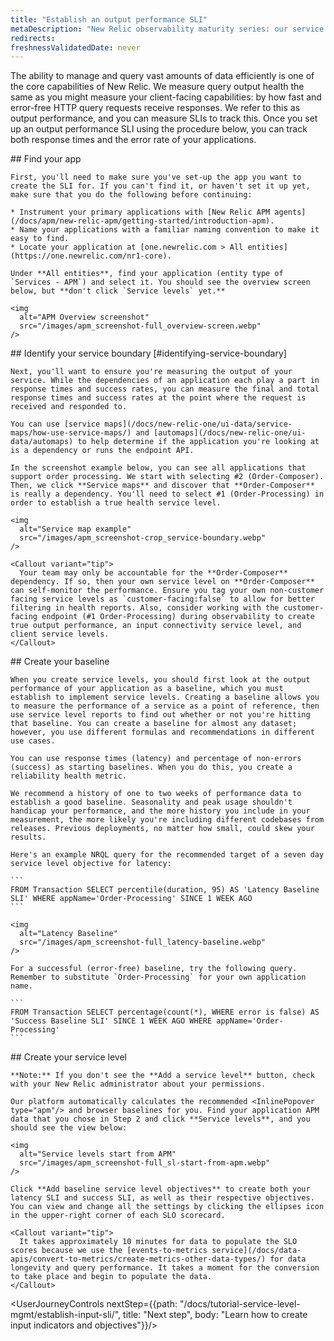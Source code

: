 ```yaml
---
title: "Establish an output performance SLI"
metaDescription: "New Relic observability maturity series: our service level management guide shows you how to easily measure and communicate the overall health, performance, and quality of your digital products and services to all stakeholders."
redirects:
freshnessValidatedDate: never
---
```


The ability to manage and query vast amounts of data efficiently is one of the core capabilities of New Relic. We measure query output health the same as you might measure your client-facing capabilities: by how fast and error-free HTTP query requests receive responses. We refer to this as output performance, and you can measure SLIs to track this. Once you set up an output performance SLI using the procedure below, you can track both response times and the error rate of your applications.

<Steps>
  <Step>
    ## Find your app

    First, you'll need to make sure you've set-up the app you want to create the SLI for. If you can't find it, or haven't set it up yet, make sure that you do the following before continuing:

    * Instrument your primary applications with [New Relic APM agents](/docs/apm/new-relic-apm/getting-started/introduction-apm).
    * Name your applications with a familiar naming convention to make it easy to find.
    * Locate your application at [one.newrelic.com > All entities](https://one.newrelic.com/nr1-core).

    Under **All entities**, find your application (entity type of `Services - APM`) and select it. You should see the overview screen below, but **don't click `Service levels` yet.**

    <img
      alt="APM Overview screenshot"
      src="/images/apm_screenshot-full_overview-screen.webp"
    />
  </Step>

  <Step>
    ## Identify your service boundary [#identifying-service-boundary]

    Next, you'll want to ensure you're measuring the output of your service. While the dependencies of an application each play a part in response times and success rates, you can measure the final and total response times and success rates at the point where the request is received and responded to.

    You can use [service maps](/docs/new-relic-one/ui-data/service-maps/how-use-service-maps/) and [automaps](/docs/new-relic-one/ui-data/automaps) to help determine if the application you're looking at is a dependency or runs the endpoint API.

    In the screenshot example below, you can see all applications that support order processing. We start with selecting #2 (Order-Composer). Then, we click **Service maps** and discover that **Order-Composer** is really a dependency. You'll need to select #1 (Order-Processing) in order to establish a true health service level.

    <img
      alt="Service map example"
      src="/images/apm_screenshot-crop_service-boundary.webp"
    />

    <Callout variant="tip">
      Your team may only be accountable for the **Order-Composer** dependency. If so, then your own service level on **Order-Composer** can self-monitor the performance. Ensure you tag your own non-customer facing service levels as `customer-facing:false` to allow for better filtering in health reports. Also, consider working with the customer-facing endpoint (#1 Order-Processing) during observability to create true output performance, an input connectivity service level, and client service levels.
    </Callout>
  </Step>

  <Step>
    ## Create your baseline

    When you create service levels, you should first look at the output performance of your application as a baseline, which you must establish to implement service levels. Creating a baseline allows you to measure the performance of a service as a point of reference, then use service level reports to find out whether or not you're hitting that baseline. You can create a baseline for almost any dataset; however, you use different formulas and recommendations in different use cases.

    You can use response times (latency) and percentage of non-errors (success) as starting baselines. When you do this, you create a reliability health metric.

    We recommend a history of one to two weeks of performance data to establish a good baseline. Seasonality and peak usage shouldn't handicap your performance, and the more history you include in your measurement, the more likely you're including different codebases from releases. Previous deployments, no matter how small, could skew your results.

    Here's an example NRQL query for the recommended target of a seven day service level objective for latency:

    ```
    FROM Transaction SELECT percentile(duration, 95) AS 'Latency Baseline SLI' WHERE appName='Order-Processing' SINCE 1 WEEK AGO
    ```

    <img
      alt="Latency Baseline"
      src="/images/apm_screenshot-full_latency-baseline.webp"
    />

    For a successful (error-free) baseline, try the following query. Remember to substitute `Order-Processing` for your own application name.

    ```
    FROM Transaction SELECT percentage(count(*), WHERE error is false) AS 'Success Baseline SLI' SINCE 1 WEEK AGO WHERE appName='Order-Processing'
    ```
  </Step>

  <Step>
    ## Create your service level

    **Note:** If you don't see the **Add a service level** button, check with your New Relic administrator about your permissions.

    Our platform automatically calculates the recommended <InlinePopover type="apm"/> and browser baselines for you. Find your application APM data that you chose in Step 2 and click **Service levels**, and you should see the view below:

    <img
      alt="Service levels start from APM"
      src="/images/apm_screenshot-full_sl-start-from-apm.webp"
    />

    Click **Add baseline service level objectives** to create both your latency SLI and success SLI, as well as their respective objectives. You can view and change all the settings by clicking the ellipses icon in the upper-right corner of each SLO scorecard.

    <Callout variant="tip">
      It takes approximately 10 minutes for data to populate the SLO scores because we use the [events-to-metrics service](/docs/data-apis/convert-to-metrics/create-metrics-other-data-types/) for data longevity and query performance. It takes a moment for the conversion to take place and begin to populate the data.
    </Callout>
  </Step>
</Steps>

<UserJourneyControls nextStep={{path: "/docs/tutorial-service-level-mgmt/establish-input-sli/", title: "Next step", body: "Learn how to create input indicators and objectives"}}/>
